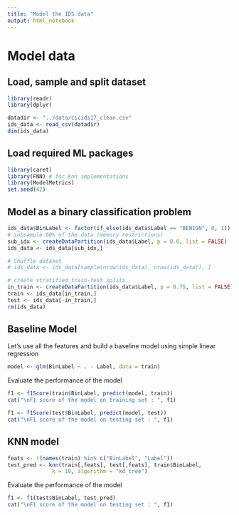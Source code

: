 ```yaml
---
title: "Model the IDS data"
output: html_notebook
---
```



# Model data

## Load, sample and split dataset

```r
library(readr)
library(dplyr)

datadir <- "../data/cicids17_clean.csv"
ids_data <- read_csv(datadir)
dim(ids_data)
```

## Load required ML packages

```r
library(caret)
library(FNN) # for knn implementations
library(ModelMetrics)
set.seed(42)
```



## Model as a binary classification problem

```r
ids_data$BinLabel <- factor(if_else(ids_data$Label == "BENIGN", 0, 1))
# subsample 60% of the data (memory restrictions)
sub_idx <- createDataPartition(ids_data$Label, p = 0.6, list = FALSE) 
ids_data <- ids_data[sub_idx,]
```


```r
# Shuffle dataset
# ids_data <- ids_data[sample(nrow(ids_data), nrow(ids_data)), ]

# create stratified train-test splits
in_train <- createDataPartition(ids_data$Label, p = 0.75, list = FALSE)
train <- ids_data[in_train,]
test <- ids_data[-in_train,]
rm(ids_data)
```


## Baseline Model

Let's use all the features and build a baseline model using simple linear regression

```r
model <- glm(BinLabel ~ . - Label, data = train)
```

Evaluate the performance of the model

```r
f1 <- f1Score(train$BinLabel, predict(model, train))
cat("\nF1 score of the model on training set : ", f1)

f1 <- f1Score(test$BinLabel, predict(model, test))
cat("\nF1 score of the model on testing set : ", f1)
```


## KNN model

```r
feats <- !(names(train) %in% c("BinLabel", "Label"))
test_pred <- knn(train[,feats], test[,feats], train$BinLabel,
              k = 10, algorithm = "kd_tree")
```

Evaluate the performance of the model

```r
f1 <- f1(test$BinLabel, test_pred)
cat("\nF1 score of the model on testing set : ", f1)
```

